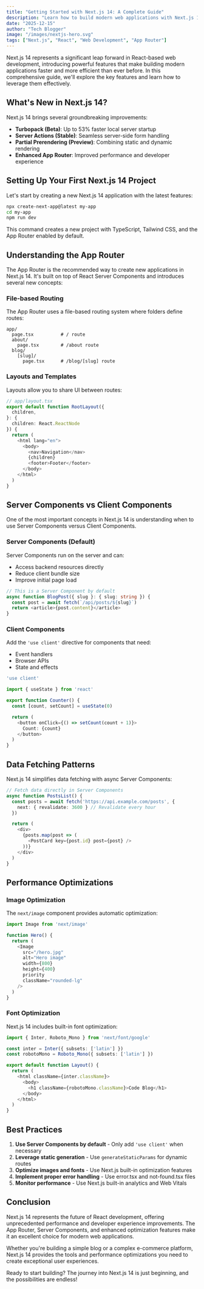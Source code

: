 ```yaml
---
title: "Getting Started with Next.js 14: A Complete Guide"
description: "Learn how to build modern web applications with Next.js 14's latest features including App Router, Server Components, and improved performance."
date: "2025-12-15"
author: "Tech Blogger"
image: "/images/nextjs-hero.svg"
tags: ["Next.js", "React", "Web Development", "App Router"]
---
```


Next.js 14 represents a significant leap forward in React-based web development, introducing powerful features that make building modern applications faster and more efficient than ever before. In this comprehensive guide, we'll explore the key features and learn how to leverage them effectively.

## What's New in Next.js 14?

Next.js 14 brings several groundbreaking improvements:

- **Turbopack (Beta)**: Up to 53% faster local server startup
- **Server Actions (Stable)**: Seamless server-side form handling
- **Partial Prerendering (Preview)**: Combining static and dynamic rendering
- **Enhanced App Router**: Improved performance and developer experience

## Setting Up Your First Next.js 14 Project

Let's start by creating a new Next.js 14 application with the latest features:

```bash
npx create-next-app@latest my-app
cd my-app
npm run dev
```

This command creates a new project with TypeScript, Tailwind CSS, and the App Router enabled by default.

## Understanding the App Router

The App Router is the recommended way to create new applications in Next.js 14. It's built on top of React Server Components and introduces several new concepts:

### File-based Routing

The App Router uses a file-based routing system where folders define routes:

```
app/
  page.tsx          # / route
  about/
    page.tsx        # /about route
  blog/
    [slug]/
      page.tsx      # /blog/[slug] route
```

### Layouts and Templates

Layouts allow you to share UI between routes:

```typescript
// app/layout.tsx
export default function RootLayout({
  children,
}: {
  children: React.ReactNode
}) {
  return (
    <html lang="en">
      <body>
        <nav>Navigation</nav>
        {children}
        <footer>Footer</footer>
      </body>
    </html>
  )
}
```

## Server Components vs Client Components

One of the most important concepts in Next.js 14 is understanding when to use Server Components versus Client Components.

### Server Components (Default)

Server Components run on the server and can:
- Access backend resources directly
- Reduce client bundle size
- Improve initial page load

```typescript
// This is a Server Component by default
async function BlogPost({ slug }: { slug: string }) {
  const post = await fetch(`/api/posts/${slug}`)
  return <article>{post.content}</article>
}
```

### Client Components

Add the `'use client'` directive for components that need:
- Event handlers
- Browser APIs
- State and effects

```typescript
'use client'

import { useState } from 'react'

export function Counter() {
  const [count, setCount] = useState(0)

  return (
    <button onClick={() => setCount(count + 1)}>
      Count: {count}
    </button>
  )
}
```

## Data Fetching Patterns

Next.js 14 simplifies data fetching with async Server Components:

```typescript
// Fetch data directly in Server Components
async function PostsList() {
  const posts = await fetch('https://api.example.com/posts', {
    next: { revalidate: 3600 } // Revalidate every hour
  })

  return (
    <div>
      {posts.map(post => (
        <PostCard key={post.id} post={post} />
      ))}
    </div>
  )
}
```

## Performance Optimizations

### Image Optimization

The `next/image` component provides automatic optimization:

```typescript
import Image from 'next/image'

function Hero() {
  return (
    <Image
      src="/hero.jpg"
      alt="Hero image"
      width={800}
      height={400}
      priority
      className="rounded-lg"
    />
  )
}
```

### Font Optimization

Next.js 14 includes built-in font optimization:

```typescript
import { Inter, Roboto_Mono } from 'next/font/google'

const inter = Inter({ subsets: ['latin'] })
const robotoMono = Roboto_Mono({ subsets: ['latin'] })

export default function Layout() {
  return (
    <html className={inter.className}>
      <body>
        <h1 className={robotoMono.className}>Code Blog</h1>
      </body>
    </html>
  )
}
```

## Best Practices

1. **Use Server Components by default** - Only add `'use client'` when necessary
2. **Leverage static generation** - Use `generateStaticParams` for dynamic routes
3. **Optimize images and fonts** - Use Next.js built-in optimization features
4. **Implement proper error handling** - Use error.tsx and not-found.tsx files
5. **Monitor performance** - Use Next.js built-in analytics and Web Vitals

## Conclusion

Next.js 14 represents the future of React development, offering unprecedented performance and developer experience improvements. The App Router, Server Components, and enhanced optimization features make it an excellent choice for modern web applications.

Whether you're building a simple blog or a complex e-commerce platform, Next.js 14 provides the tools and performance optimizations you need to create exceptional user experiences.

Ready to start building? The journey into Next.js 14 is just beginning, and the possibilities are endless!